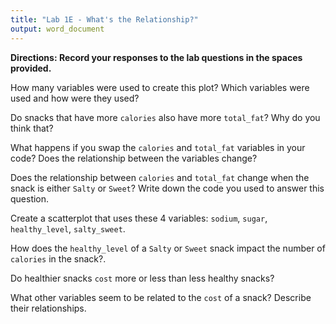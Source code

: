 ```yaml
---
title: "Lab 1E - What's the Relationship?"
output: word_document
---
```



**Directions: Record your responses to the lab questions in the spaces provided.**

\newline

How many variables were used to create this plot? Which variables were used and how were they used?

\newline

\newline

\newline

Do snacks that have more `calories` also have more `total_fat`? Why do you think that?

\newline

\newline

\newline

What happens if you swap the `calories` and `total_fat` variables in your code? Does the relationship between the variables change?

\newline

\newline

\newline

Does the relationship between `calories` and `total_fat` change when the snack is either `Salty` or `Sweet`? Write down the code you used to answer this question.

\newline

\newline

\newline

Create a scatterplot that uses these 4 variables: `sodium`, `sugar`, `healthy_level`, `salty_sweet`.

\newline

\newline

\newline

How does the `healthy_level` of a `Salty` or `Sweet` snack impact the number of `calories` in the snack?.

\newline

\newline

\newline

Do healthier snacks `cost` more or less than less healthy snacks?

\newline

\newline

\newline

What other variables seem to be related to the `cost` of a snack? Describe their relationships.
